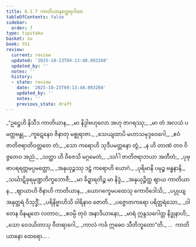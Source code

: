 ```yaml
---
title: 6.1.7 ကာတိယာနတ္ထေရဂါထာ
tableOfContents: false
sidebar:
  order: 7
type: tipitaka
basket: su
book: th1
review:
  current: review
  updated: '2025-10-23T09:13:48.093260'
  updated_by: ''
  notes: ''
  history:
  - state: review
    date: '2025-10-23T09:13:48.093260'
    updated_by: ''
    notes: ''
    previous_state: draft
---
```



<ReviewStatus review={frontmatter.review} showDetails={true} />

<HypothesisAnnotation frontmatter={frontmatter} />

<DynamicBreadcrumb />

<Division number="411" book="th1" e="ch" v="19" p="285">

<Paragraph number="685" type="verses" book="th1">
_“ဥဋ္ဌေဟိ နိသီဒ ကာတိယာန,_  
_မာ နိဒ္ဒါဗဟုလော အဟု ဇာဂရဿု;_  
_မာ တံ အလသံ ပမတ္တဗန္ဓု,_  
_ကူဋေနေဝ ဇိနာတု မစ္စုရာဇာ._  

</Paragraph>

</Division>
<Division number="412" book="th1" e="ch" v="19" p="285">

<Paragraph number="686" type="verses" book="th1">
_သေယျထာပိ မဟာသမုဒ္ဒဝေဂေါ,_  
_ဧဝံ ဇာတိဇရာတိဝတ္တတေ တံ;_  
_သော ကရောဟိ သုဒီပမတ္တနော တွံ,_  
_န ဟိ တာဏံ တဝ ဝိဇ္ဇတေဝ အညံ._  

</Paragraph>

</Division>
<Division number="413" book="th1" e="ch" v="19" p="285">

<Paragraph number="687" type="verses" book="th1">
_သတ္ထာ ဟိ ဝိဇေသိ မဂ္ဂမေတံ,_  
_သင်္ဂါ ဇာတိဇရာဘယာ အတီတံ;_  
_ပုဗ္ဗာပရရတ္တမပ္ပမတ္တော,_  
_အနုယုဉ္ဇဿု ဒဠှံ ကရောဟိ ယောဂံ._  

</Paragraph>

</Division>
<Division number="414" book="th1" e="ch" v="19" p="286">

<Paragraph number="688" type="verses" book="th1">
_ပုရိမာနိ ပမုဉ္စ ဗန္ဓနာနိ,_  
_သင်္ဃာဋိခုရမုဏ္ဍဘိက္ခဘောဇီ;_  
_မာ ခိဍ္ဍာရတိဉ္စ မာ နိဒ္ဒံ,_  
_အနုယုဉ္ဇိတ္ထ ဈာယ ကာတိယာန._  

</Paragraph>

</Division>
<Division number="415" book="th1" e="ch" v="19" p="286">

<Paragraph number="689" type="verses" book="th1">
_ဈာယာဟိ ဇိနာဟိ ကာတိယာန,_  
_ယောဂက္ခေမပထေသု ကောဝိဒေါသိ;_  
_ပပ္ပုယျ အနုတ္တရံ ဝိသုဒ္ဓိံ,_  
_ပရိနိဗ္ဗာဟိသိ ဝါရိနာဝ ဇောတိ._  

</Paragraph>

</Division>
<Division number="416" book="th1" e="ch" v="19" p="286">

<Paragraph number="690" type="verses" book="th1">
_ပဇ္ဇောတကရော ပရိတ္တရံသော,_  
_ဝါတေန ဝိနမျတေ လတာဝ;_  
_ဧဝမ္ပိ တုဝံ အနာဒိယာနော,_  
_မာရံ ဣန္ဒသဂေါတ္တ နိဒ္ဓုနာဟိ;_  
_သော ဝေဒယိတာသု ဝီတရာဂေါ,_  
_ကာလံ ကင်္ခ ဣဓေဝ သီတိဘူတော”တိ._  


</Paragraph>
</Division>

<Paragraph number="691" type="center" book="th1">
…  ကာတိယာနော ထေရော… .
</Paragraph>